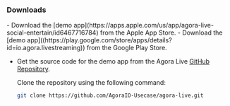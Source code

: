 
### Downloads

<PlatformWrapper platform="ios">
- Download the [demo app](https://apps.apple.com/us/app/agora-live-social-entertain/id6467716784) from the Apple App Store. 
</PlatformWrapper>

<PlatformWrapper platform="android">
- Download the [demo app]((https://play.google.com/store/apps/details?id=io.agora.livestreaming)) from  the Google Play Store.
</PlatformWrapper>

- Get the source code for the demo app from the Agora Live [GitHub Repository](https://github.com/AgoraIO-Usecase/agora-live).

    Clone the repository using the following command:

    ```bash
    git clone https://github.com/AgoraIO-Usecase/agora-live.git
    ```
